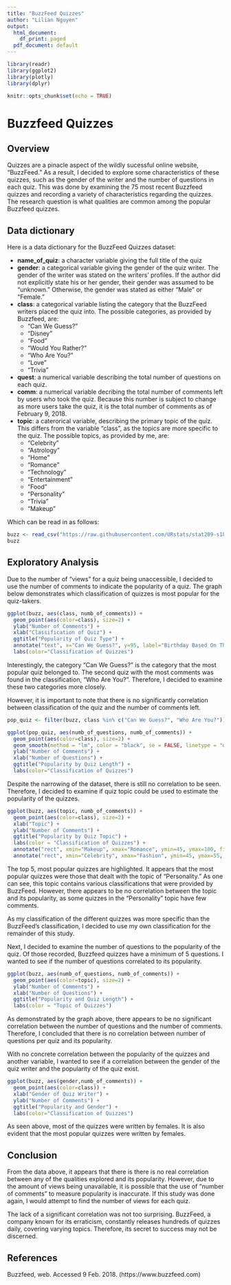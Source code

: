 ```yaml
---
title: "BuzzFeed Quizzes"
author: "Lilian Nguyen"
output:
  html_document:
    df_print: paged
  pdf_document: default
---
```


```r
library(readr)
library(ggplot2)
library(plotly)
library(dplyr)
```

```r
knitr::opts_chunk$set(echo = TRUE)
```

# Buzzfeed Quizzes

## Overview

Quizzes are a pinacle aspect of the wildly sucessful online website, "BuzzFeed." As a result, I decided to explore some characteristics of these quizzes, such as the gender of the writer and the number of questions in each quiz. This was done by examining the 75 most recent Buzzfeed quizzes and recording a variety of characteristics regarding the quizzes. The research question is what qualities are common among the popular Buzzfeed quizzes.

## Data dictionary

Here is a data dictionary for the BuzzFeed Quizzes dataset:

- **name_of_quiz**: a character variable giving the full title of the quiz
- **gender**: a categorical variable giving the gender of the quiz writer. The gender of the writer was stated on the writers' profiles. If the author did not explicitly state his or her gender, their gender was assumed to be "unknown." Otherwise, the gender was stated as either "Male" or "Female."
- **class**: a categorical variable listing the category that the BuzzFeed writers placed the quiz into. The possible categories, as provided by Buzzfeed, are: 
    - "Can We Guess?"
    - "Disney"
    - "Food"
    - "Would You Rather?"
    - "Who Are You?"
    - "Love"
    - "Trivia"
- **quest**: a numerical variable describing the total number of questions on each quiz. 
- **comm**: a numerical variable decribing the total number of comments left by users who took the quiz. Because this number is subject to change as more users take the quiz, it is the total number of comments as of February 9, 2018. 
- **topic**: a caterorical variable, describing the primary topic of the quiz. This differs from the variable "class", as the topics are more specific to the quiz. The possible topics, as provided by me, are:
    - "Celebrity"
    - "Astrology"
    - "Home"
    - "Romance"
    - "Technology"
    - "Entertainment"
    - "Food"
    - "Personality"
    - "Trivia"
    - "Makeup"

Which can be read in as follows:

```r
buzz <- read_csv("https://raw.githubusercontent.com/URstats/stat209-s18-liliannguyen/master/project_a.csv")
buzz
```

## Exploratory Analysis

Due to the number of "views" for a quiz being unaccessible, I decided to use the number of comments to indicate the popularity of a quiz. The graph below demonstrates which classification of quizzes is most popular for the quiz-takers. 

```r
ggplot(buzz, aes(class, numb_of_comments)) +
  geom_point(aes(color=class), size=2) +
  ylab("Number of Comments") +
  xlab("Classification of Quiz") +
  ggtitle("Popularity of Quiz Type") +
  annotate("text", x="Can We Guess?", y=95, label="Birthday Based On The '00s Playlist", size=1.25) +
  labs(color="Classification of Quizzes") 
```

Interestingly, the category "Can We Guess?" is the category that the most popular quiz belonged to. The second quiz with the most comments was found in the classification, "Who Are You?". Therefore, I decided to examine these two categories more closely. 

However, it is important to note that there is no significantly correlation between classification of the quiz and the number of comments left. 

```r
pop_quiz <- filter(buzz, class %in% c("Can We Guess?", "Who Are You?"))
```

```r
ggplot(pop_quiz, aes(numb_of_questions, numb_of_comments)) +
  geom_point(aes(color=class), size=2) +
  geom_smooth(method = "lm", color = "black", se = FALSE, linetype = "dashed", size = 0.5) +
  ylab("Number of Comments") +
  xlab("Number of Questions") +
  ggtitle("Popularity by Quiz Length") +
  labs(color="Classification of Quizzes") 
```

Despite the narrowing of the dataset, there is still no correlation to be seen. Therefore, I decided to examine if quiz topic could be used to estimate the popularity of the quizzes. 

```r
ggplot(buzz, aes(topic, numb_of_comments)) +
  geom_point(aes(color=class), size=2) +
  xlab("Topic") +
  ylab("Number of Comments") +
  ggtitle("Popularity by Quiz Topic") +
  labs(color = "Classification of Quizzes") +
  annotate("rect", xmin="Makeup", xmax="Romance", ymin=45, ymax=100, fill="blue", alpha=.10) +
  annotate("rect", xmin="Celebrity", xmax="Fashion", ymin=45, ymax=55, fill="blue", alpha=.10) 
```

The top 5, most popular quizzes are highlighted. It appears that the most popular quizzes were those that dealt with the topic of "Personality." As one can see, this topic contains various classifications that were provided by BuzzFeed. However, there appears to be no correlation between the topic and its popularity, as some quizzes in the "Personality" topic have few comments. 

As my classification of the different quizzes was more specific than the BuzzFeed's classification, I decided to use my own classification for the remainder of this study. 

Next, I decided to examine the number of questions to the popularity of the quiz.   Of those recorded, Buzzfeed quizzes have a minimum of 5 questions. I wanted to see if the number of questions correlated to its popularity.

```r
ggplot(buzz, aes(numb_of_questions, numb_of_comments)) +
  geom_point(aes(color=topic), size=2) +
  ylab("Number of Comments") +
  xlab("Number of Questions") +
  ggtitle("Popularity and Quiz Length") +
  labs(color = "Topic of Quizzes")
```

As demonstrated by the graph above, there appears to be no significant correlation between the number of questions and the number of comments. Therefore, I concluded that there is no correlation between number of questions per quiz and its popularity.

With no concrete correlation between the popularity of the quizzes and another variable, I  wanted to see if a correlation between the gender of the quiz writer and the popularity of the quiz exist.

```r
ggplot(buzz, aes(gender,numb_of_comments)) +
  geom_point(aes(color=class)) +
  xlab("Gender of Quiz Writer") +
  ylab("Number of Comments") +
  ggtitle("Popularity and Gender") +
  labs(color="Classification of Quizzes")
```

As seen above, most of the quizzes were written by females. It is also evident that the most popular quizzes were written by females. 

## Conclusion

From the data above, it appears that there is there is no real correlation between any of the qualities explored and its popularity. However, due to the amount of views being unavailable, it is possible that the use of "number of comments" to measure popularity is inaccurate. If this study was done again, I would attempt to find the number of views for each quiz. 

The lack of a significant correlation was not too surprising. BuzzFeed, a company known for its erraticism, constantly releases hundreds of quizzes daily, covering varying topics. Therefore, its secret to success may not be discerned.  

## References

Buzzfeed, web. Accessed 9 Feb. 2018. (https://www.buzzfeed.com)


